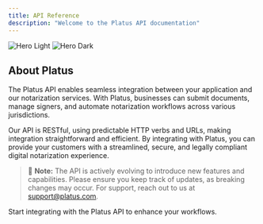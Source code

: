 ```yaml
---
title: API Reference
description: "Welcome to the Platus API documentation"
---
```


<img
  className="block dark:hidden"
  src="/images/hero-light.svg"
  alt="Hero Light"
/>
<img
  className="hidden dark:block"
  src="/images/hero-dark.svg"
  alt="Hero Dark"
/>

## About Platus

The Platus API enables seamless integration between your application and our notarization services. With Platus, businesses can submit documents, manage signers, and automate notarization workflows across various jurisdictions.

Our API is RESTful, using predictable HTTP verbs and URLs, making integration straightforward and efficient. By integrating with Platus, you can provide your customers with a streamlined, secure, and legally compliant digital notarization experience.

> 🚨 **Note:** The API is actively evolving to introduce new features and capabilities. Please ensure you keep track of updates, as breaking changes may occur. For support, reach out to us at [support@platus.com](mailto:support@platus.com).

<CardGroup cols={1}>
  <Card
    title="Get Started with API"
    icon="rocket"
    href="/quickstart"
  >
    Start integrating with the Platus API to enhance your workflows.
  </Card>
</CardGroup>
